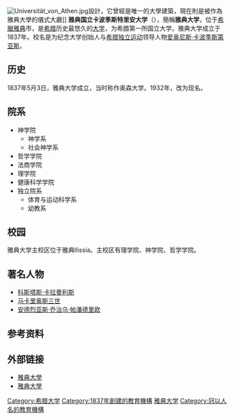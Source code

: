 {{Infobox university
|name = 雅典国立卡波季斯特里安大学
|native_name = Εθνικό και Καποδιστριακό Πανεπιστήμιο Αθηνών
|image_name = 
|image = [[File:National_and_Kapodistrian_University_of_Athens_new_logo.svg|250px]] 
|caption = 
|motto =  
|established = 1837年5月3日 <ref name="UoA History">{{cite web|url=http://en.uoa.gr/the-university/history-and-perspectives.html|title=History and Perspectives|publisher=uoa.gr|accessdate=2010-06-10|deadurl=yes|archiveurl=https://www.webcitation.org/6969ehQiZ?url=http://en.uoa.gr/the-university/history-and-perspectives.html|archivedate=2012-07-12}}</ref>
|mottoeng        = 
|type = 公立大學
|calendar = Semester
|endowment = 
|president = 
|rector = Theodosis Pelegrinis <ref name="New rector">{{cite news|url=http://www.enet.gr/?i=news.el.ellada&id=171386|title=Νέος πρύτανης ο Θ. Πελεγρίνης|date=2010-06-10|work=[[Eleftherotypia|Eleftherotypia]]|language=el|accessdate=2010-06-10}}</ref><ref name="UoA rector">{{cite web|url=http://en.uoa.gr/the-university/administrative-bodies/rector-vice-rectors.html|title=Rector & Vice Rectors|publisher=uoa.gr|accessdate=2010-06-10|deadurl=yes|archiveurl=https://www.webcitation.org/6969gywH0?url=http://en.uoa.gr/the-university/administrative-bodies/rector-vice-rectors.html|archivedate=2012-07-12}}</ref>
|students = 
|undergrad = 105,000人（2015年）
|postgrad = 
|staff = 
|faculty = 
|city = [[雅典|雅典]]
|state = 
|country = {{GRE}} 
|campus =  市區 
|athletics =
|colors = 
|free_label      = 報紙
|free            = "致[[爱奥尼斯·卡波季斯第亚斯|卡波季斯第亚斯]]" <ref name="UoA official newspaper">{{cite web|url=http://kapodistriako.uoa.gr/|title=ΤΟ ΚΑΠΟΔΙΣΤΡΙΑΚΟ - ΕΚΔΟΣΗ ΤΟΥ ΠΑΝΕΠΙΣΤΗΜΙΟΥ ΑΘΗΝΩΝ|publisher=kapodistriako.uoa.gr|language=el|accessdate=2009-03-15|archive-url=https://web.archive.org/web/20090621125500/http://kapodistriako.uoa.gr/|archive-date=2009-06-21|dead-url=yes}}</ref>
|mascot = 
|affiliations    =[[地中海大学联盟|地中海大学联盟]] [[欧洲首都大学联盟|欧洲首都大学联盟]] [[欧洲大学协会|欧洲大学协会]] [[原子文化聯盟|原子文化聯盟]]
|website= {{URL|http://en.uoa.gr/}}
|publictransit = 
|logo = 
}}
[[File:Universität_von_Athen.jpg|thumb]]設計，它曾經是唯一的大學建築，現在則是被作為雅典大學的儀式大廳]]
'''雅典国立卡波季斯特里安大学'''（{{lang-el|Εθνικόν και Καποδιστριακόν Πανεπιστήμιον Αθηνών}}），簡稱'''雅典大学'''，位于[[希臘|希臘]][[雅典|雅典]]市，是[[希腊|希腊]]历史最悠久的[[大学|大学]]，为希腊第一所国立大学。雅典大学成立于1837年。校名是为纪念大学创始人与[[希腊独立运动|希腊独立运动]]领导人物[[爱奥尼斯·卡波季斯第亚斯|爱奥尼斯·卡波季斯第亚斯]]。

== 历史 ==
1837年5月3日，雅典大学成立，当时称作奥森大学。1932年，改为现名。

== 院系 ==
*神学院
**神学系
**社会神学系
*哲学学院
*法商学院
*理学院
*健康科学学院
*独立院系
**体育与运动科学系
**幼教系

== 校园 ==
雅典大学主校区位于雅典Ilissia。主校区有理学院、神学院、哲学学院。

== 著名人物 ==
*[[科斯塔斯·卡拉曼利斯|科斯塔斯·卡拉曼利斯]]
*[[马卡里奥斯三世|马卡里奥斯三世]]
* [[安德烈亚斯·乔治乌·帕潘德里欧|安德烈亚斯·乔治乌·帕潘德里欧]]

==参考资料==
{{reflist}}

==外部链接==
*[http://www.uoa.gr/ 雅典大學] {{Wayback|url=http://www.uoa.gr/ |date=20060718030936 }}{{el icon}} 
*[http://en.uoa.gr/ 雅典大學]{{en icon}}

{{希腊大学}}
{{欧洲首都大学联盟}}
{{欧洲公民大学联盟}}
{{雅典地标}}
{{地中海大学联盟}}

{{Authority control}}
[[Category:希腊大学|Category:希腊大学]]
[[Category:1837年創建的教育機構|Category:1837年創建的教育機構]]
[[Category:雅典大学|]]
[[Category:冠以人名的教育機構|Category:冠以人名的教育機構]]